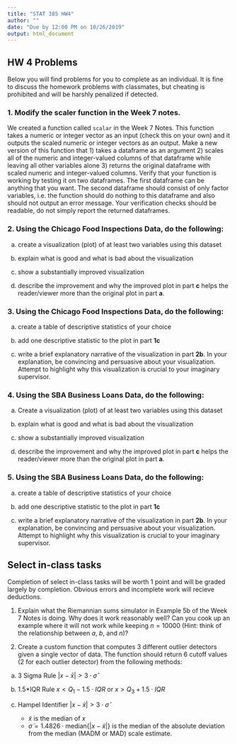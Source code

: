 ```yaml
---
title: "STAT 385 HW4"
author: ""
date: "Due by 12:00 PM on 10/26/2019"
output: html_document
---
```



## HW 4 Problems

Below you will find problems for you to complete as an individual. It is fine to discuss the homework problems with classmates, but cheating is prohibited and will be harshly penalized if detected.

### 1. Modify the scaler function in the Week 7 notes.

We created a function called `scalar` in the Week 7 Notes. This function takes a numeric or integer vector as an input (check this on your own) and it outputs the scaled numeric or integer vectors as an output. Make a new version of this function that 1) takes a dataframe as an argument 2) scales all of the numeric and integer-valued columns of that dataframe while leaving all other variables alone 3) returns the original dataframe with scaled numeric and integer-valued columns. Verify that your function is working by testing it on two dataframes. The first dataframe can be anything that you want. The second dataframe should consist of only factor variables, i.e. the function should do nothing to this dataframe and also should not output an error message. Your verification checks should be readable, do not simply report the returned dataframes.


### 2. Using the Chicago Food Inspections Data, do the following:

a. create a visualization (plot) of at least two variables using this dataset

b. explain what is good and what is bad about the visualization

c. show a substantially improved visualization

d. describe the improvement and why the improved plot in part **c** helps the reader/viewer more than the original plot in part **a**.


### 3. Using the Chicago Food Inspections Data, do the following:

a. create a table of descriptive statistics of your choice

b. add one descriptive statistic to the plot in part **1c**

c. write a brief explanatory narrative of the visualization in part **2b**. In your explanation, be convincing and persuasive about your visualization. Attempt to highlight why this visualization is crucial to your imaginary supervisor.

### 4. Using the SBA Business Loans Data, do the following:

a. Create a visualization (plot) of at least two variables using this dataset

b. explain what is good and what is bad about the visualization

c. show a substantially improved visualization

d. describe the improvement and why the improved plot in part **c** helps the reader/viewer more than the original plot in part **a**.


### 5. Using the SBA Business Loans Data, do the following:

a. create a table of descriptive statistics of your choice

b. add one descriptive statistic to the plot in part **1c**

c. write a brief explanatory narrative of the visualization in part **2b**. In your explanation, be convincing and persuasive about your visualization. Attempt to highlight why this visualization is crucial to your imaginary supervisor.


## Select in-class tasks
	
Completion of select in-class tasks will be worth 1 point and will be graded largely by completion. Obvious errors and incomplete work will recieve deductions. 

1. Explain what the Riemannian sums simulator in Example 5b of the Week 7 Notes is doing. Why does it work reasonably well? Can you cook up an example where it will not work while keeping $n = 10000$ (Hint: think of the relationship between $a$, $b$, and $n$)?

2. Create a custom function that computes 3 different outlier detectors given a single vector of data. The function should return 6 cutoff values (2 for each outlier detector) from the following methods:

a. 3 Sigma Rule $|x-\bar{x}|>3 \cdot \hat{\sigma}$ 
  
b. 1.5*IQR Rule $x<Q_1-1.5\cdot IQR$ or $x>Q_3+1.5 \cdot IQR$
  
c. Hampel Identifier $|x-\tilde{x}|> 3 \cdot \tilde{\sigma}$  
      - $\tilde{x}$ is the median of $x$  
      - $\tilde{\sigma}=1.4826 \cdot \textrm{median}\{|x-\tilde{x}|\}$ is the median of the absolute deviation from the median (MADM or MAD) scale estimate. 
	